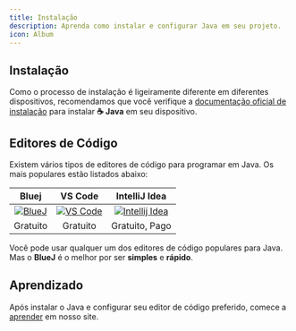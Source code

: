 ```yaml
---
title: Instalação
description: Aprenda como instalar e configurar Java em seu projeto.
icon: Album
---
```


## Instalação

Como o processo de instalação é ligeiramente diferente em diferentes dispositivos, recomendamos que você verifique a [documentação oficial de instalação](https://www.java.com/en/download/help/download_options.html) para instalar **☕ Java** em seu dispositivo.

## Editores de Código

Existem vários tipos de editores de código para programar em Java. Os mais populares estão listados abaixo:

|                                     Bluej                                     |                                            VS Code                                             |                                                IntelliJ Idea                                                |
| :---------------------------------------------------------------------------: | :--------------------------------------------------------------------------------------------: | :---------------------------------------------------------------------------------------------------------: |
| [![BlueJ](/img/docs/installation/bluej.png)](https://bluej.org?ref=javaistic) | [![VS Code](/img/docs/installation/vs-code.png)](https://code.visualstudio.com/?ref=javaistic) | [![Intellij Idea](/img/docs/installation/intellij-idea.png)](https://www.jetbrains.com/idea/?ref=javaistic) |
|                                   Gratuito                                    |                                            Gratuito                                            |                                               Gratuito, Pago                                                |

Você pode usar qualquer um dos editores de código populares para Java. Mas o <b>BlueJ</b> é o melhor por ser <b>simples</b> e <b>rápido</b>.

## Aprendizado

Após instalar o Java e configurar seu editor de código preferido, comece a [aprender](/docs/introduction) em nosso site.

<div className="mt-8" />
